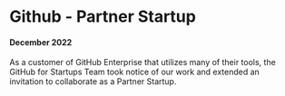 # Github - Partner Startup
#### December 2022
As a customer of GitHub Enterprise that utilizes many of their tools, the GitHub for Startups Team took notice of our work and extended an invitation to collaborate as a Partner Startup.